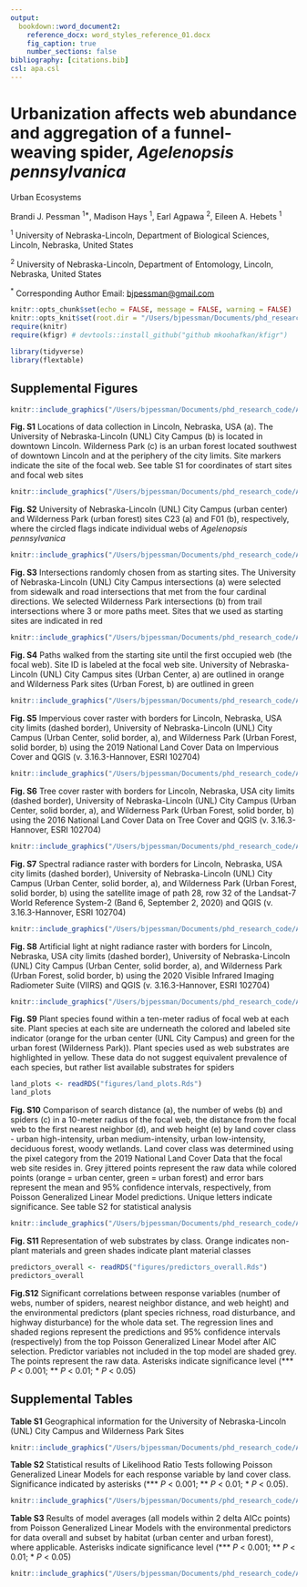 ```yaml
---
output: 
  bookdown::word_document2:
    reference_docx: word_styles_reference_01.docx
    fig_caption: true
    number_sections: false
bibliography: [citations.bib]
csl: apa.csl
---
```

# Urbanization affects web abundance and aggregation of a funnel-weaving spider, *Agelenopsis pennsylvanica*

Urban Ecosystems

Brandi J. Pessman ^1\*^, Madison Hays ^1^, Earl Agpawa ^2^, Eileen A. Hebets ^1^

^1^ University of Nebraska-Lincoln, Department of Biological Sciences, Lincoln, Nebraska, United States

^2^ University of Nebraska-Lincoln, Department of Entomology, Lincoln, Nebraska, United States

^\*^ Corresponding Author Email: [bjpessman\@gmail.com](mailto:bjpessman@gmail.com){.email}

```r
knitr::opts_chunk$set(echo = FALSE, message = FALSE, warning = FALSE)
knitr::opts_knit$set(root.dir = "/Users/bjpessman/Documents/phd_research_code/Agelenopsis_aggregation/manuscript")
require(knitr)
require(kfigr) # devtools::install_github("github mkoohafkan/kfigr")
```

```r
library(tidyverse)
library(flextable)
```

## Supplemental Figures

```r
knitr::include_graphics("/Users/bjpessman/Documents/phd_research_code/Agelenopsis_aggregation/manuscript/figures/locations_sites.png")
```

**Fig. S1** Locations of data collection in Lincoln, Nebraska, USA (a). The University of Nebraska-Lincoln (UNL) City Campus (b) is located in downtown Lincoln. Wilderness Park (c) is an urban forest located southwest of downtown Lincoln and at the periphery of the city limits. Site markers indicate the site of the focal web. See table S1 for coordinates of start sites and focal web sites

\newpage

```r
knitr::include_graphics("/Users/bjpessman/Documents/phd_research_code/Agelenopsis_aggregation/manuscript/figures/site_examples.png")
```

**Fig. S2** University of Nebraska-Lincoln (UNL) City Campus (urban center) and Wilderness Park (urban forest) sites C23 (a) and F01 (b), respectively, where the circled flags indicate individual webs of *Agelenopsis pennsylvanica*

\newpage

```r
knitr::include_graphics("/Users/bjpessman/Documents/phd_research_code/Agelenopsis_aggregation/manuscript/figures/intersections.png")
```

**Fig. S3** Intersections randomly chosen from as starting sites. The University of Nebraska-Lincoln (UNL) City Campus intersections (a) were selected from sidewalk and road intersections that met from the four cardinal directions. We selected Wilderness Park intersections (b) from trail intersections where 3 or more paths meet. Sites that we used as starting sites are indicated in red

\newpage

```r
knitr::include_graphics("/Users/bjpessman/Documents/phd_research_code/Agelenopsis_aggregation/manuscript/figures/paths.png")
```

**Fig. S4** Paths walked from the starting site until the first occupied web (the focal web). Site ID is labeled at the focal web site. University of Nebraska-Lincoln (UNL) City Campus sites (Urban Center, a) are outlined in orange and Wilderness Park sites (Urban Forest, b) are outlined in green 

\newpage

```r
knitr::include_graphics("/Users/bjpessman/Documents/phd_research_code/Agelenopsis_aggregation/manuscript/figures/imperv_locations.png")
```

**Fig. S5** Impervious cover raster with borders for Lincoln, Nebraska, USA city limits (dashed border), University of Nebraska-Lincoln (UNL) City Campus (Urban Center, solid border, a), and Wilderness Park (Urban Forest, solid border, b) using the 2019 National Land Cover Data on Impervious Cover and QGIS (v. 3.16.3-Hannover, ESRI 102704)

\newpage

```r
knitr::include_graphics("/Users/bjpessman/Documents/phd_research_code/Agelenopsis_aggregation/manuscript/figures/tree_locations.png")
```

**Fig. S6** Tree cover raster with borders for Lincoln, Nebraska, USA city limits (dashed border), University of Nebraska-Lincoln (UNL) City Campus (Urban Center, solid border, a), and Wilderness Park (Urban Forest, solid border, b) using the 2016 National Land Cover Data on Tree Cover and QGIS (v. 3.16.3-Hannover, ESRI 102704)

\newpage

```r
knitr::include_graphics("/Users/bjpessman/Documents/phd_research_code/Agelenopsis_aggregation/manuscript/figures/surf_locations.png")
```

**Fig. S7** Spectral radiance raster with borders for Lincoln, Nebraska, USA city limits (dashed border), University of Nebraska-Lincoln (UNL) City Campus (Urban Center, solid border, a), and Wilderness Park (Urban Forest, solid border, b) using the satellite image of path 28, row 32 of the Landsat-7 World Reference System-2 (Band 6, September 2, 2020) and QGIS (v. 3.16.3-Hannover, ESRI 102704)

\newpage  

```r
knitr::include_graphics("/Users/bjpessman/Documents/phd_research_code/Agelenopsis_aggregation/manuscript/figures/light_pollution_locations.png")
```

**Fig. S8** Artificial light at night radiance raster with borders for Lincoln, Nebraska, USA city limits (dashed border), University of Nebraska-Lincoln (UNL) City Campus (Urban Center, solid border, a), and Wilderness Park (Urban Forest, solid border, b) using the 2020 Visible Infrared Imaging Radiometer Suite (VIIRS) and QGIS (v. 3.16.3-Hannover, ESRI 102704)

\newpage

```r
knitr::include_graphics("/Users/bjpessman/Documents/phd_research_code/Agelenopsis_aggregation/manuscript/figures/plants.png")
```

**Fig. S9** Plant species found within a ten-meter radius of focal web at each site. Plant species at each site are underneath the colored and labeled site indicator (orange for the urban center (UNL City Campus) and green for the urban forest (Wilderness Park)). Plant species used as web substrates are highlighted in yellow. These data do not suggest equivalent prevalence of each species, but rather list available substrates for spiders

\newpage

```r
land_plots <- readRDS("figures/land_plots.Rds")
land_plots
```

**Fig. S10** Comparison of search distance (a), the number of webs (b) and spiders (c) in a 10-meter radius of the focal web, the distance from the focal web to the first nearest neighbor (d), and web height (e) by land cover class - urban high-intensity, urban medium-intensity, urban low-intensity, deciduous forest, woody wetlands. Land cover class was determined using the pixel category from the 2019 National Land Cover Data that the focal web site resides in. Grey jittered points represent the raw data while colored points (orange = urban center, green = urban forest) and error bars represent the mean and 95% confidence intervals, respectively, from Poisson Generalized Linear Model predictions. Unique letters indicate significance. See table S2 for statistical analysis

\newpage


```r
knitr::include_graphics("/Users/bjpessman/Documents/phd_research_code/Agelenopsis_aggregation/manuscript/figures/substrate_plot.png")
```

**Fig. S11** Representation of web substrates by class. Orange indicates non-plant materials and green shades indicate plant material classes

\newpage 

```r
predictors_overall <- readRDS("figures/predictors_overall.Rds")
predictors_overall
```

**Fig.S12** Significant correlations between response variables (number of webs, number of spiders, nearest neighbor distance, and web height) and the environmental predictors (plant species richness, road disturbance, and highway disturbance) for the whole data set. The regression lines and shaded regions represent the predictions and 95% confidence intervals (respectively) from the top Poisson Generalized Linear Model after AIC selection. Predictor variables not included in the top model are shaded grey. The points represent the raw data. Asterisks indicate significance level (*** *P* < 0.001; ** *P* < 0.01; * *P* < 0.05)

\newpage



## Supplemental Tables

**Table S1** Geographical information for the University of Nebraska-Lincoln (UNL) City Campus and Wilderness Park Sites

```r
knitr::include_graphics("/Users/bjpessman/Documents/phd_research_code/Agelenopsis_aggregation/manuscript/figures/site_info.png")
```

\newpage

**Table S2** Statistical results of Likelihood Ratio Tests following Poisson Generalized Linear Models for each response variable by land cover class. Significance indicated by asterisks (*** *P* < 0.001; ** *P* < 0.01; * *P* < 0.05).

```r
knitr::include_graphics("/Users/bjpessman/Documents/phd_research_code/Agelenopsis_aggregation/manuscript/figures/land_stats.png")
```

\newpage

**Table S3** Results of model averages (all models within 2 delta AICc points) from Poisson Generalized Linear Models with the environmental predictors for data overall and subset by habitat (urban center and urban forest), where applicable. Asterisks indicate significance level (*** *P* < 0.001; ** *P* < 0.01; * *P* < 0.05)

```r
knitr::include_graphics("/Users/bjpessman/Documents/phd_research_code/Agelenopsis_aggregation/manuscript/figures/pred_table_avg.png")
```


